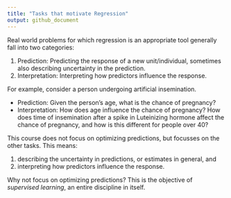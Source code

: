 ```yaml
---
title: "Tasks that motivate Regression"
output: github_document
---
```



Real world problems for which regression is an appropriate tool generally fall into two categories:

1. Prediction: Predicting the response of a new unit/individual, sometimes also describing uncertainty in the prediction.
2. Interpretation: Interpreting how predictors influence the response.

For example, consider a person undergoing artificial insemination.

- Prediction: Given the person's age, what is the chance of pregnancy?
- Interpretation: How does age influence the chance of pregnancy? How does time of insemination after a spike in Luteinizing hormone affect the chance of pregnancy, and how is this different for people over 40?

This course does not focus on optimizing predictions, but focusses on the other tasks. This means:

1. describing the uncertainty in predictions, or estimates in general, and
2. interpreting how predictors influence the response.

Why not focus on optimizing predictions? This is the objective of _supervised learning_, an entire discipline in itself. 

